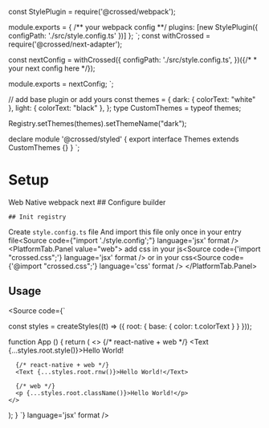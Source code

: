 
const StylePlugin = require('@crossed/webpack');

module.exports = {
/** your webpack config **/
plugins: [new StylePlugin({ configPath: './src/style.config.ts' })]
};
`;
const withCrossed = require('@crossed/next-adapter');

const nextConfig = withCrossed({
configPath: './src/style.config.ts',
})({/* * your next config here */});

module.exports = nextConfig;
`;

// add base plugin or add yours
const themes = {
dark: { colorText: "white" },
light: { colorText: "black" },
};
type CustomThemes = typeof themes;

Registry.setThemes(themes).setThemeName("dark");

declare module '@crossed/styled' {
export interface Themes extends CustomThemes {}
}
`;


# Setup
<PlatformTab defaultValue="web" variant="underline">
  <BuilderTab defaultValue="webpack" variant="underline">
    <PlatformTab.List>
      <PlatformTab.Indicator />
      <PlatformTab.Tab value="web">
        <PlatformTab.Tab.Text>Web</PlatformTab.Tab.Text>
      </PlatformTab.Tab>
      <PlatformTab.Tab value="native">
        <PlatformTab.Tab.Text>Native</PlatformTab.Tab.Text>
      </PlatformTab.Tab>
    </PlatformTab.List>
    <PlatformTab.Panel value="web">
      <BuilderTab.List>
        <BuilderTab.Indicator />
        <BuilderTab.Tab value="webpack">
          <BuilderTab.Tab.Text>webpack</BuilderTab.Tab.Text>
        </BuilderTab.Tab>
        <BuilderTab.Tab value="next">
          <BuilderTab.Tab.Text>next</BuilderTab.Tab.Text>
        </BuilderTab.Tab>
      </BuilderTab.List>
        <BuilderTab.Panel value="webpack">
          <Source language='bash' code={"pnpm i @crossed/styled @crossed/webpack"} />
        </BuilderTab.Panel>
        <BuilderTab.Panel value="next">
          <Source language='bash' code={"pnpm i @crossed/styled @crossed/next-adapter"} />
        </BuilderTab.Panel>
    </PlatformTab.Panel>
    <PlatformTab.Panel value="native">
      <Source language='bash' code={"pnpm i @crossed/styled"} />
    </PlatformTab.Panel>
    <PlatformTab.Panel value="web">
      ## Configure builder
      <BuilderTab.Panel value="webpack">
        <Source code={confiregureWebpack} />
      </BuilderTab.Panel>
      <BuilderTab.Panel value="next">
        <Source code={confiregureNext} />
      </BuilderTab.Panel>
    </PlatformTab.Panel>

    ## Init registry

Create `style.config.ts` file <Source code={styleConfig} language='jsx' format />
And import this file only once in your entry file<Source code={"import './style.config';"} language='jsx' format />
<PlatformTab.Panel value="web">
  add css in your js<Source code={'import "crossed.css";'} language='jsx' format />
  or in your css<Source code={'@import "crossed.css";'} language='css' format />
</PlatformTab.Panel>

## Usage
<Source code={`

const styles = createStyles((t) => ({
  root: {
    base: { color: t.colorText }
  }
}));

function App () {
  return (
    <>
      {/* react-native + web */}
      <Text {...styles.root.style()}>Hello World!</Text>

      {/* react-native + web */}
      <Text {...styles.root.rnw()}>Hello World!</Text>

      {/* web */}
      <p {...styles.root.className()}>Hello World!</p>
    </>
  );
}
`} language='jsx' format />
  </BuilderTab>
</PlatformTab>
